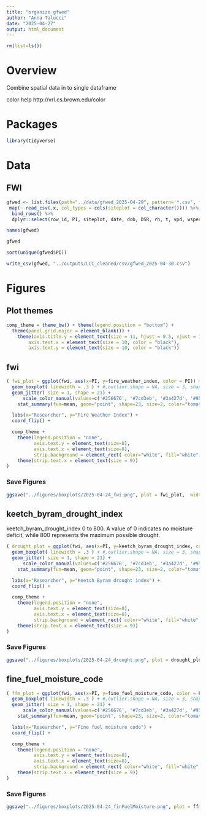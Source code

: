 ```yaml
---
title: "organize gfwed"
author: "Anna Talucci"
date: "2025-04-27"
output: html_document
---
```




```r
rm(list=ls())
```

# Overview

Combine spatial data in to single dataframe


color help
http://vrl.cs.brown.edu/color

# Packages

```r
library(tidyverse)
```


# Data

## FWI

```r
gfwed <- list.files(path="../data/gfwed_2025-04-29", pattern='*.csv', full.names = TRUE) %>% 
 map(~ read_csv(.x, col_types = cols(siteplot = col_character()))) %>% 
  bind_rows() %>%
  dplyr::select(row_id, PI, siteplot, date, dob, DSR, rh, t, vpd, wspeed)

```

```r
names(gfwed)
```

```r
gfwed
```


```r
sort(unique(gfwed$PI))
```

```r
write_csv(gfwed, "../outputs/LCC_cleaned/csv/gfwed_2025-04-30.csv")
```

# Figures 

## Plot themes

```r
comp_theme = theme_bw() + theme(legend.position = "bottom") +  
  theme(panel.grid.major = element_blank()) +
    theme(axis.title.y = element_text(size = 11, hjust = 0.5, vjust = 1.1),
        axis.text.x = element_text(size = 10, color = "black"),
        axis.text.y = element_text(size = 10, color = "black"))
```


## fwi

```r
( fwi_plot = ggplot(fwi, aes(x=PI, y=fire_weather_index, color = PI)) +
  geom_boxplot( linewidth = .3 ) + #,outlier.shape = NA, size = 3, shape = 21
  geom_jitter( size = 1, shape = 21) +
      scale_color_manual(values=c('#256676', '#7cd3eb', '#3a427d', '#956bed', '#ffa8ff', '#8a2f6b', '#f75ef0', '#1932bf', '#6e9df7', '#45deb2', '#069668', '#a5e841', '#0b5313', '#cadba5'), name="") +
    stat_summary(fun=mean, geom="point", shape=23, size=2, color="tomato") +

  labs(x="Researcher", y="Fire Weather Index") +
  coord_flip() +

  comp_theme +
    theme(legend.position = "none",
          axis.text.y = element_text(size=8),
          axis.text.x = element_text(size=8),
          strip.background = element_rect( color="white", fill="white", size=1.5, linetype="solid" )) +
    theme(strip.text.x = element_text(size = 9))
)
```

### Save Figures
```r
ggsave("../figures/boxplots/2025-04-24_fwi.png", plot = fwi_plot,  width = 6, height =5, units = c("in"), dpi=600, bg = "white" )
```


## keetch_byram_drought_index
keetch_byram_drought_index 0 to 800. A value of 0 indicates no moisture deficit, while 800 represents the maximum possible drought. 
```r
( drought_plot = ggplot(fwi, aes(x=PI, y=keetch_byram_drought_index, color = PI)) +
  geom_boxplot( linewidth = .3 ) + #,outlier.shape = NA, size = 3, shape = 21
  geom_jitter( size = 1, shape = 21) +
      scale_color_manual(values=c('#256676', '#7cd3eb', '#3a427d', '#956bed', '#ffa8ff', '#8a2f6b', '#f75ef0', '#1932bf', '#6e9df7', '#45deb2', '#069668', '#a5e841', '#0b5313', '#cadba5'), name="") +
    stat_summary(fun=mean, geom="point", shape=23, size=2, color="tomato") +

  labs(x="Researcher", y="Keetch Byram drought index") +
  coord_flip() +

  comp_theme +
    theme(legend.position = "none",
          axis.text.y = element_text(size=8),
          axis.text.x = element_text(size=8),
          strip.background = element_rect( color="white", fill="white", size=1.5, linetype="solid" )) +
    theme(strip.text.x = element_text(size = 9))
)
```

### Save Figures
```r
ggsave("../figures/boxplots/2025-04-24_drought.png", plot = drought_plot,  width = 6, height =5, units = c("in"), dpi=600, bg = "white" )
```




## fine_fuel_moisture_code

```r
( ffm_plot = ggplot(fwi, aes(x=PI, y=fine_fuel_moisture_code, color = PI)) +
  geom_boxplot( linewidth = .3 ) + #,outlier.shape = NA, size = 3, shape = 21
  geom_jitter( size = 1, shape = 21) +
      scale_color_manual(values=c('#256676', '#7cd3eb', '#3a427d', '#956bed', '#ffa8ff', '#8a2f6b', '#f75ef0', '#1932bf', '#6e9df7', '#45deb2', '#069668', '#a5e841', '#0b5313', '#cadba5'), name="") +
    stat_summary(fun=mean, geom="point", shape=23, size=2, color="tomato") +

  labs(x="Researcher", y="Fine fuel moisture code") +
  coord_flip() +

  comp_theme +
    theme(legend.position = "none",
          axis.text.y = element_text(size=8),
          axis.text.x = element_text(size=8),
          strip.background = element_rect( color="white", fill="white", size=1.5, linetype="solid" )) +
    theme(strip.text.x = element_text(size = 9))
)
```

### Save Figures
```r
ggsave("../figures/boxplots/2025-04-24_finFuelMoisture.png", plot = ffm_plot,  width = 6, height =5, units = c("in"), dpi=600, bg = "white" )
```
